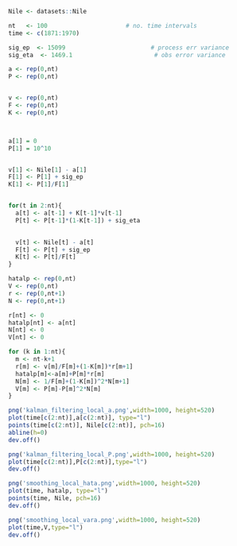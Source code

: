 

```r
Nile <- datasets::Nile
```


```r
nt   <- 100                      # no. time intervals
time <- c(1871:1970)

sig_ep  <- 15099                        # process err variance
sig_eta  <- 1469.1                       # obs error variance

a <- rep(0,nt)
P <- rep(0,nt)


v <- rep(0,nt)
F <- rep(0,nt)
K <- rep(0,nt)



a[1] = 0
P[1] = 10^10


v[1] <- Nile[1] - a[1]
F[1] <- P[1] + sig_ep
K[1] <- P[1]/F[1]


for(t in 2:nt){
  a[t] <- a[t-1] + K[t-1]*v[t-1]
  P[t] <- P[t-1]*(1-K[t-1]) + sig_eta

  
  v[t] <- Nile[t] - a[t]
  F[t] <- P[t] + sig_ep
  K[t] <- P[t]/F[t]
}

hatalp <- rep(0,nt)
V <- rep(0,nt)
r <- rep(0,nt+1)
N <- rep(0,nt+1)

r[nt] <- 0
hatalp[nt] <- a[nt]
N[nt] <- 0
V[nt] <- 0

for (k in 1:nt){
  m <- nt-k+1
  r[m] <- v[m]/F[m]+(1-K[m])*r[m+1]
  hatalp[m]<-a[m]+P[m]*r[m]
  N[m] <- 1/F[m]+(1-K[m])^2*N[m+1]
  V[m] <- P[m]-P[m]^2*N[m]
}

```

```r
png('kalman_filtering_local_a.png',width=1000, height=520)
plot(time[c(2:nt)],a[c(2:nt)], type="l")
points(time[c(2:nt)], Nile[c(2:nt)], pch=16)
abline(h=0)
dev.off()
```


```r
png('kalman_filtering_local_P.png',width=1000, height=520)
plot(time[c(2:nt)],P[c(2:nt)],type="l")
dev.off()
```


```r
png('smoothing_local_hata.png',width=1000, height=520)
plot(time, hatalp, type="l")
points(time, Nile, pch=16)
dev.off()
```


```r
png('smoothing_local_vara.png',width=1000, height=520)
plot(time,V,type="l")
dev.off()


```

